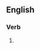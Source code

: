 {{also|décompressés|décompresses}}

==English==

===Verb===
{{head|en|verb form}}

# {{en-third-person singular of|decompress}}